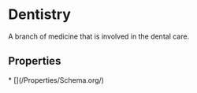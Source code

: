   
# Dentistry

A branch of medicine that is involved in the dental care.

## Properties

<Grid>
* [](/Properties/Schema.org/)
</Grid>

